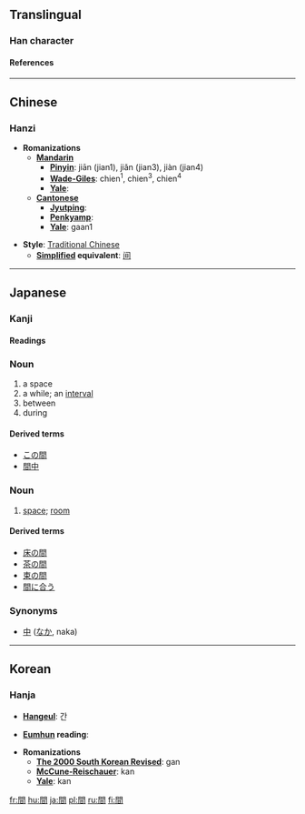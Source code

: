 {{see|间}}<!-- may be replaced by zh-forms -->

==Translingual==
===Han character===
{{Han char|rn=169|rad=門|as=04|sn=12|so=|four=7760<sub>7</sub>|canj=日弓日 (ANA)|cmean= [[interval]], [[space]];  [[place]], [[between]]}}
====References====
{{Han ref|kx=1333.010|dkj=41249|dj=1839.010|hdz=74288.060|uh=9593|ud=38291|bh=B6A1|bd=46753}}
----
==Chinese==
===Hanzi===


* '''Romanizations'''
** '''[[Mandarin]]'''
*** '''[[Pinyin]]''': jiān (jian1), jiǎn (jian3), jiàn (jian4)
*** '''[[Wade-Giles]]''': chien<sup>1</sup>, chien<sup>3</sup>, chien<sup>4</sup>
*** '''[[Yale]]''': 
** '''[[Cantonese]]'''
*** '''[[Jyutping]]''':
*** '''[[Penkyamp]]''': 
*** '''[[Yale]]''': gaan1

* '''Style''': [[Traditional Chinese]] 
** '''[[Simplified Chinese|Simplified]] equivalent''': [[间]]
----

==Japanese==
===Kanji===
{{ja-kanji|grade=|rs=門04|simple=}}
====Readings====
{{ja-readings|on=カン ([[kan]]), ケン ([[ken]])|kun=[[あいだ]] ([[aida]]), [[ま]] ([[ma]]), [[しずか]] ([[shizuka]])}}

===Noun===
{{ja-noun|k|hira=あいだ|rom=aida}}
# a space
# a while; an [[interval]]
# between
# during

====Derived terms====
*[[この間]]
*[[間中]]

===Noun===
{{ja-noun|k|hira=ま|rom=ma}}
#[[space]]; [[room]]

====Derived terms====
*[[床の間]]
*[[茶の間]]
*[[束の間]]
*[[間に合う]]

===Synonyms===
* [[中]] ([[なか]], naka)

----

==Korean==
===Hanja===

* '''[[Hangeul]]''': 간

* '''[[Eumhun]] reading''': 

* '''Romanizations'''
** '''[[The 2000 South Korean Revised Romanization|The 2000 South Korean Revised]]''': gan
** '''[[McCune-Reischauer]]''': kan
** '''[[Yale]]''': kan






[[fr:間]]
[[hu:間]]
[[ja:間]]
[[pl:間]]
[[ru:間]]
[[fi:間]]